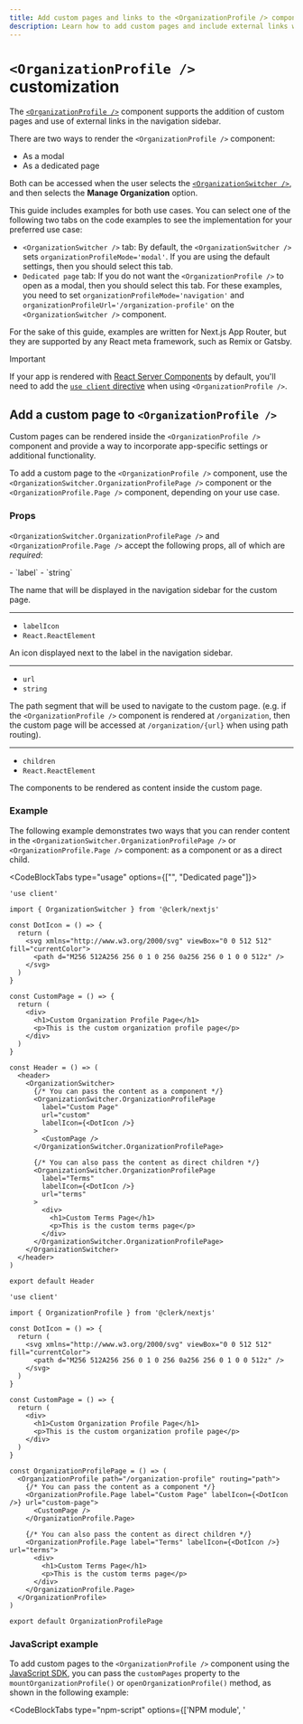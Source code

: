 ```yaml
---
title: Add custom pages and links to the <OrganizationProfile /> component
description: Learn how to add custom pages and include external links within the navigation sidebar of the <OrganizationProfile /> component.
---
```


# `<OrganizationProfile />` customization

The [`<OrganizationProfile />`](/docs/components/organization/organization-profile) component supports the addition of custom pages and use of external links in the navigation sidebar.

There are two ways to render the `<OrganizationProfile />` component:

- As a modal
- As a dedicated page

Both can be accessed when the user selects the [`<OrganizationSwitcher />`](/docs/components/organization/organization-switcher), and then selects the **Manage Organization** option.

This guide includes examples for both use cases. You can select one of the following two tabs on the code examples to see the implementation for your preferred use case:

- `<OrganizationSwitcher />` tab: By default, the `<OrganizationSwitcher />` sets `organizationProfileMode='modal'`. If you are using the default settings, then you should select this tab.
- `Dedicated page` tab: If you do not want the `<OrganizationProfile />` to open as a modal, then you should select this tab. For these examples, you need to set `organizationProfileMode='navigation'` and `organizationProfileUrl='/organization-profile'` on the `<OrganizationSwitcher />` component.

For the sake of this guide, examples are written for Next.js App Router, but they are supported by any React meta framework, such as Remix or Gatsby.

> [!IMPORTANT]
> If your app is rendered with [React Server Components](https://react.dev/reference/rsc/server-components) by default, you'll need to add the [`use client` directive](https://react.dev/reference/rsc/use-client) when using `<OrganizationProfile />`.

## Add a custom page to `<OrganizationProfile />`

Custom pages can be rendered inside the `<OrganizationProfile />` component and provide a way to incorporate app-specific settings or additional functionality.

To add a custom page to the `<OrganizationProfile />` component, use the `<OrganizationSwitcher.OrganizationProfilePage />` component or the `<OrganizationProfile.Page />` component, depending on your use case.

### Props

`<OrganizationSwitcher.OrganizationProfilePage />` and `<OrganizationProfile.Page />` accept the following props, all of which are _required_:

<Properties>
  - `label`
  - `string`

  The name that will be displayed in the navigation sidebar for the custom page.

  ---

  - `labelIcon`
  - `React.ReactElement`

  An icon displayed next to the label in the navigation sidebar.

  ---

  - `url`
  - `string`

  The path segment that will be used to navigate to the custom page. (e.g. if the `<OrganizationProfile />` component is rendered at `/organization`, then the custom page will be accessed at `/organization/{url}` when using path routing).

  ---

  - `children`
  - `React.ReactElement`

  The components to be rendered as content inside the custom page.
</Properties>

### Example

The following example demonstrates two ways that you can render content in the `<OrganizationSwitcher.OrganizationProfilePage />` or `<OrganizationProfile.Page />` component: as a component or as a direct child.

<CodeBlockTabs type="usage" options={["<OrganizationSwitcher />", "Dedicated page"]}>
  ```tsx {{ filename: '/app/components/Header.tsx' }}
  'use client'

  import { OrganizationSwitcher } from '@clerk/nextjs'

  const DotIcon = () => {
    return (
      <svg xmlns="http://www.w3.org/2000/svg" viewBox="0 0 512 512" fill="currentColor">
        <path d="M256 512A256 256 0 1 0 256 0a256 256 0 1 0 0 512z" />
      </svg>
    )
  }

  const CustomPage = () => {
    return (
      <div>
        <h1>Custom Organization Profile Page</h1>
        <p>This is the custom organization profile page</p>
      </div>
    )
  }

  const Header = () => (
    <header>
      <OrganizationSwitcher>
        {/* You can pass the content as a component */}
        <OrganizationSwitcher.OrganizationProfilePage
          label="Custom Page"
          url="custom"
          labelIcon={<DotIcon />}
        >
          <CustomPage />
        </OrganizationSwitcher.OrganizationProfilePage>

        {/* You can also pass the content as direct children */}
        <OrganizationSwitcher.OrganizationProfilePage
          label="Terms"
          labelIcon={<DotIcon />}
          url="terms"
        >
          <div>
            <h1>Custom Terms Page</h1>
            <p>This is the custom terms page</p>
          </div>
        </OrganizationSwitcher.OrganizationProfilePage>
      </OrganizationSwitcher>
    </header>
  )

  export default Header
  ```

  ```tsx {{ filename: '/app/organization-profile/[[...organization-profile]]/page.tsx' }}
  'use client'

  import { OrganizationProfile } from '@clerk/nextjs'

  const DotIcon = () => {
    return (
      <svg xmlns="http://www.w3.org/2000/svg" viewBox="0 0 512 512" fill="currentColor">
        <path d="M256 512A256 256 0 1 0 256 0a256 256 0 1 0 0 512z" />
      </svg>
    )
  }

  const CustomPage = () => {
    return (
      <div>
        <h1>Custom Organization Profile Page</h1>
        <p>This is the custom organization profile page</p>
      </div>
    )
  }

  const OrganizationProfilePage = () => (
    <OrganizationProfile path="/organization-profile" routing="path">
      {/* You can pass the content as a component */}
      <OrganizationProfile.Page label="Custom Page" labelIcon={<DotIcon />} url="custom-page">
        <CustomPage />
      </OrganizationProfile.Page>

      {/* You can also pass the content as direct children */}
      <OrganizationProfile.Page label="Terms" labelIcon={<DotIcon />} url="terms">
        <div>
          <h1>Custom Terms Page</h1>
          <p>This is the custom terms page</p>
        </div>
      </OrganizationProfile.Page>
    </OrganizationProfile>
  )

  export default OrganizationProfilePage
  ```
</CodeBlockTabs>

### JavaScript example

To add custom pages to the `<OrganizationProfile />` component using the [JavaScript SDK](/docs/references/javascript/overview), you can pass the  `customPages` property to the `mountOrganizationProfile()` or `openOrganizationProfile()` method, as shown in the following example:

<CodeBlockTabs type="npm-script" options={['NPM module', '<script>']}>
  ```js {{ filename: 'main.js' }}
  import { Clerk } from '@clerk/clerk-js'

  // Initialize Clerk with your Clerk publishable key
  const clerk = new Clerk('{{pub_key}}')
  await clerk.load()

  document.getElementById('app').innerHTML = `
    <div id="organization-profile"></div>
  `

  const orgProfileDiv = document.getElementById('organization-profile')

  clerk.openOrganizationProfile(orgProfileDiv, {
    customPages: [
      {
        url: 'custom-page',
        label: 'Custom Page',
        mountIcon: (el) => {
          el.innerHTML = '👋'
        },
        unmountIcon: (el) => {
          el.innerHTML = ''
        },
        mount: (el) => {
          el.innerHTML = `
            <h1><b>Custom Page</b></h1>
            <p>This is the content of the custom page.</p>
            `
        },
        unmount: (el) => {
          el.innerHTML = ''
        },
      },
      {
        url: '/other-page',
        label: 'Other Page',
        mountIcon: (el) => {
          el.innerHTML = '🌐'
        },
        unmountIcon: (el) => {
          el.innerHTML = ''
        },
      },
    ],
  })
  ```

  ```html {{ filename: 'index.html' }}
  <!-- Add a <div id="organization-profile"> element to your HTML -->
  <div id="organization-profile"></div>

  <!-- Initialize Clerk with your
  Clerk Publishable key and Frontend API URL -->
  <script
    async
    crossorigin="anonymous"
    data-clerk-publishable-key="{{pub_key}}"
    src="https://{{fapi_url}}/npm/@clerk/clerk-js@latest/dist/clerk.browser.js"
    type="text/javascript"
  ></script>

  <script>
    window.addEventListener('load', async function () {
      await Clerk.load()

      const orgProfileDiv = document.getElementById('organization-profile')

      Clerk.openOrganizationProfile(orgProfileDiv, {
        customPages: [
          {
            url: 'custom-page',
            label: 'Custom Page',
            mountIcon: (el) => {
              el.innerHTML = '👋'
            },
            unmountIcon: (el) => {
              el.innerHTML = ''
            },
            mount: (el) => {
              el.innerHTML = `
                <h1><b>Custom Page</b></h1>
                <p>This is the content of the custom page.</p>
                `
            },
            unmount: (el) => {
              el.innerHTML = ''
            },
          },
          {
            url: '/other-page',
            label: 'Other Page',
            mountIcon: (el) => {
              el.innerHTML = '🌐'
            },
            unmountIcon: (el) => {
              el.innerHTML = ''
            },
          },
        ],
      })
    })
  </script>
  ```
</CodeBlockTabs>

## Add a custom link to `<OrganizationProfile />`

You can add external links to the `<OrganizationProfile />` navigation sidebar using the `<OrganizationSwitcher.OrganizationProfileLink />` component or the `<OrganizationProfile.Link />` component, depending on your use case.

### Props

`<OrganizationSwitcher.OrganizationProfileLink />` and `<OrganizationProfile.Link />` accept the following props, all of which are _required_:

<Properties>
  - `label`
  - `string`

  The name that will be displayed in the navigation sidebar for the link.

  ---

  - `labelIcon`
  - `React.ReactElement`

  An icon displayed next to the label in the navigation sidebar.

  ---

  - `url`
  - `string`

  The absolute or relative url to navigate to.
</Properties>

### Example

The following example adds a link to the homepage in the navigation sidebar of the `<OrganizationProfile />` component.

<CodeBlockTabs type="usage" options={["<OrganizationSwitcher />", "Dedicated page"]}>
  ```tsx {{ filename: '/app/components/Header.tsx' }}
  'use client'

  import { OrganizationSwitcher } from '@clerk/nextjs'

  const DotIcon = () => {
    return (
      <svg xmlns="http://www.w3.org/2000/svg" viewBox="0 0 512 512" fill="currentColor">
        <path d="M256 512A256 256 0 1 0 256 0a256 256 0 1 0 0 512z" />
      </svg>
    )
  }

  const Header = () => (
    <header>
      <OrganizationSwitcher>
        <OrganizationSwitcher.OrganizationProfileLink
          label="Homepage"
          url="/"
          labelIcon={<DotIcon />}
        />
      </OrganizationSwitcher>
    </header>
  )

  export default Header
  ```

  ```tsx {{ filename: '/app/organization-profile/[[...organization-profile]]/page.tsx' }}
  'use client'

  import { OrganizationProfile } from '@clerk/nextjs'

  const DotIcon = () => {
    return (
      <svg xmlns="http://www.w3.org/2000/svg" viewBox="0 0 512 512" fill="currentColor">
        <path d="M256 512A256 256 0 1 0 256 0a256 256 0 1 0 0 512z" />
      </svg>
    )
  }

  const OrganizationProfilePage = () => (
    <OrganizationProfile path="/organization-profile" routing="path">
      <OrganizationProfile.Link label="Homepage" labelIcon={<DotIcon />} url="/" />
    </OrganizationProfile>
  )

  export default OrganizationProfilePage
  ```
</CodeBlockTabs>

## Reordering default routes

If you want to reorder the default routes, `Members` and `Settings`, set the `label` prop to `'members'` or `'settings'`. This will target the existing default page and allow you to rearrange it.

Note that when reordering default routes, the first item in the navigation sidebar cannot be a `<OrganizationSwitcher.OrganizationProfileLink />` or `<OrganizationProfile.Link />` component.

<Tabs type="usage" items={["<OrganizationSwitcher />", "Dedicated Page"]}>
  <Tab>
    ```tsx {{ filename: '/app/components/Header.tsx' }}
    'use client'

    import { OrganizationSwitcher } from '@clerk/nextjs'

    const DotIcon = () => {
      return (
        <svg xmlns="http://www.w3.org/2000/svg" viewBox="0 0 512 512" fill="currentColor">
          <path d="M256 512A256 256 0 1 0 256 0a256 256 0 1 0 0 512z" />
        </svg>
      )
    }

    const CustomPage = () => {
      return (
        <div>
          <h1>Custom Organization Profile Page</h1>
          <p>This is the custom organization profile page</p>
        </div>
      )
    }

    const Header = () => (
      <header>
        <OrganizationSwitcher>
          <OrganizationSwitcher.OrganizationProfilePage
            label="Custom Page"
            url="custom"
            labelIcon={<DotIcon />}
          >
            <CustomPage />
          </OrganizationSwitcher.OrganizationProfilePage>
          <OrganizationSwitcher.OrganizationProfileLink
            label="Homepage"
            url="/"
            labelIcon={<DotIcon />}
          />
          <OrganizationSwitcher.OrganizationProfilePage label="members" />
          <OrganizationSwitcher.OrganizationProfilePage label="settings" />
        </OrganizationSwitcher>
      </header>
    )

    export default Header
    ```
  </Tab>

  <Tab>
    The first page in the list will always be rendered under the root path defined with the `path` prop. Its `url` prop will be ignored.

    In the following example, `path` is set to `/organization-profile`, so the `<CustomPage />` is rendered under the `/organization-profile` path.

    ```tsx {{ filename: '/app/organization-profile/[[...organization-profile]]/page.tsx' }}
    'use client'

    import { OrganizationProfile } from '@clerk/nextjs'

    const DotIcon = () => {
      return (
        <svg xmlns="http://www.w3.org/2000/svg" viewBox="0 0 512 512" fill="currentColor">
          <path d="M256 512A256 256 0 1 0 256 0a256 256 0 1 0 0 512z" />
        </svg>
      )
    }

    const CustomPage = () => {
      return (
        <div>
          <h1>Custom Organization Profile Page</h1>
          <p>This is the custom organization profile page</p>
        </div>
      )
    }

    const OrganizationProfilePage = () => (
      <OrganizationProfile path="/organization-profile" routing="path">
        <OrganizationProfile.Page label="Custom Page" url="custom" labelIcon={<DotIcon />}>
          <CustomPage />
        </OrganizationProfile.Page>
        <OrganizationProfile.Link label="Homepage" url="/" labelIcon={<DotIcon />} />
        <OrganizationProfile.Page label="members" />
        <OrganizationProfile.Page label="general" />
      </OrganizationProfile>
    )

    export default OrganizationProfilePage
    ```
  </Tab>
</Tabs>

With the above example, the `<OrganizationProfile />` navigation sidebar will be in the following order:

1. Custom Page
1. Homepage
1. Members
1. Settings
